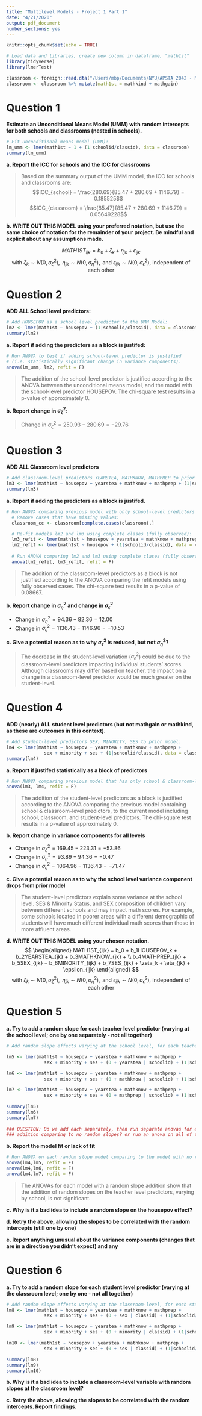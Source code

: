 ```yaml
---
title: "Multilevel Models - Project 1 Part 1"
date: "4/21/2020"
output: pdf_document
number_sections: yes
---
```


```r
knitr::opts_chunk$set(echo = TRUE)
```

```r
# Load data and libraries, create new column in dataframe, "math1st"
library(tidyverse)
library(lmerTest)

classroom <- foreign::read.dta("/Users/mbp/Documents/NYU/APSTA 2042 - Multi-level Models (Nested)/Datasets/classroom.dta")
classroom <- classroom %>% mutate(math1st = mathkind + mathgain)
```

# Question 1

**Estimate an Unconditional Means Model (UMM) with random intercepts for both schools and classrooms (nested in schools).**

```r
# Fit unconditional means model (UMM):
lm_umm <- lmer(math1st ~ 1 + (1|schoolid/classid), data = classroom)
summary(lm_umm)
```

**a. Report the ICC for schools and the ICC for classrooms**

> Based on the summary output of the UMM model, the ICC for schools and classrooms are: 
$$ICC_{school} = \frac{280.69}{85.47 + 280.69 + 1146.79} = 0.185525$$
$$ICC_{classroom} = \frac{85.47}{85.47 + 280.69 + 1146.79} = 0.05649228$$

**b. WRITE OUT THIS MODEL using your preferred notation, but use the same choice of notation for the remainder of your project. Be mindful and explicit about any assumptions made.**

$$MATH1ST_{ijk} = b_0 + \zeta_k + \eta_{jk} + \epsilon_{ijk}$$
$$\mbox{with } \zeta_k \sim N(0, \sigma^2_\zeta), \mbox{ } \eta_{jk} \sim N(0, \sigma^2_\eta), \mbox{ and } \epsilon_{ijk} \sim N(0, \sigma^2_\epsilon) \mbox{, independent of each other}$$

# Question 2

**ADD ALL School level predictors:**

```r
# Add HOUSEPOV as a school level predictor to the UMM Model:
lm2 <- lmer(math1st ~ housepov + (1|schoolid/classid), data = classroom)
summary(lm2)
```

**a. Report if adding the predictors as a block is justifed:**

```r
# Run ANOVA to test if adding school-level predictor is justified 
# (i.e. statistically significant change in variance components).
anova(lm_umm, lm2, refit = F)
```

> The addition of the school-level predictor is justified according to the ANOVA between the unconditional means model, and the model with the school-level predictor HOUSEPOV. The chi-square test results in a p-value of approximately 0.

**b. Report change in $\sigma^2_\zeta$:**

> Change in $\sigma^2_\zeta = 250.93 - 280.69 = -29.76$

\pagebreak

# Question 3 

**ADD ALL Classroom level predictors**

```r
# Add classroom-level predictors YEARSTEA, MATHKNOW, MATHPREP to prior model:
lm3 <- lmer(math1st ~ housepov + yearstea + mathknow + mathprep + (1|schoolid/classid), data = classroom)
summary(lm3)
```

**a. Report if adding the predictors as a block is justifed.**

```r
# Run ANOVA comparing previous model with only school-level predictors added:
  # Remove cases that have missing values:
  classroom_cc <- classroom[complete.cases(classroom),]

  # Re-fit models lm2 and lm3 using complete clases (fully observed):
  lm3_refit <- lmer(math1st ~ housepov + yearstea + mathknow + mathprep + (1|schoolid/classid), data = classroom_cc)
  lm2_refit <- lmer(math1st ~ housepov + (1|schoolid/classid), data = classroom_cc)
  
  # Run ANOVA comparing lm2 and lm3 using complete clases (fully observed):
  anova(lm2_refit, lm3_refit, refit = F)
```

> The addition of the classroom-level predictors as a block is not justified according to the ANOVA comparing the refit models using fully observed cases. The chi-square test results in a p-value of 0.08667.

**b. Report change in $\sigma^2_\eta$ and change in $\sigma^2_\epsilon$**

* Change in $\sigma^2_\eta = 94.36 - 82.36 = 12.00$
* Change in $\sigma^2_\epsilon = 1136.43 - 1146.96 = -10.53$

**c. Give a potential reason as to why  $\sigma^2_\epsilon$ is reduced, but not $\sigma^2_\eta$?**

> The decrease in the student-level variation ($\sigma^2_\epsilon$) could be due to the classroom-level predictors impacting individual students' scores. Although classrooms may differ based on teacher, the impact on a change in a classroom-level predictor would be much greater on the student-level.

\pagebreak

# Question 4

**ADD (nearly) ALL student level predictors (but not mathgain or mathkind, as these are outcomes in this context).**

```r
# Add student-level predictors SEX, MINORITY, SES to prior model:
lm4 <- lmer(math1st ~ housepov + yearstea + mathknow + mathprep + 
              sex + minority + ses + (1|schoolid/classid), data = classroom)
summary(lm4)
```
\pagebreak
**a. Report if justifed statistically as a block of predictors**

```r
# Run ANOVA comparing previous model that has only school & classroom-level predictors:
anova(lm3, lm4, refit = F)
```

> The addition of the student-level predictors as a block is justified according to the ANOVA comparing the previous model containing school & classroom-level predictors, to the current model including school, classroom, and student-level predictors. The chi-square test results in a p-value of approximately 0.

**b. Report change in variance components for all levels**

* Change in $\sigma^2_\zeta = 169.45 - 223.31 = -53.86$
* Change in $\sigma^2_\eta = 93.89 - 94.36 = -0.47$
* Change in $\sigma^2_\epsilon = 1064.96 - 1136.43 = -71.47$

**c. Give a potential reason as to why the school level variance component drops from prior model**

> The student-level predictors explain some variance at the school level. SES & Minority Status, and SEX composition of children vary between different schools and may impact math scores. For example, some schools located in poorer areas with a different demographic of students will have much different individual math scores than those in more affluent areas.

**d. WRITE OUT THIS MODEL using your chosen notation.**
$$
\begin{aligned} 
MATH1ST_{ijk} = b_0 + b_1HOUSEPOV_k + b_2YEARSTEA_{jk} + b_3MATHKNOW_{jk} + \\ b_4MATHPREP_{jk} + b_5SEX_{ijk} + b_6MINORITY_{ijk} + b_7SES_{ijk} + \zeta_k + \eta_{jk} + \epsilon_{ijk}
\end{aligned}
$$
$$\mbox{with } \zeta_k \sim N(0, \sigma^2_\zeta), \mbox{ } \eta_{jk} \sim N(0, \sigma^2_\eta), \mbox{ and } \epsilon_{ijk} \sim N(0, \sigma^2_\epsilon) \mbox{, independent of each other}$$

\pagebreak
# Question 5

**a. Try to add a random slope for each teacher level predictor (varying at the school level; one by one separately - not all together)**

```r
# Add random slope effects varying at the school level, for each teacher-level predictor:

lm5 <- lmer(math1st ~ housepov + yearstea + mathknow + mathprep + 
              sex + minority + ses + (0 + yearstea | schoolid) + (1|schoolid/classid), data = classroom)

lm6 <- lmer(math1st ~ housepov + yearstea + mathknow + mathprep + 
              sex + minority + ses + (0 + mathknow | schoolid) + (1|schoolid/classid), data = classroom)

lm7 <- lmer(math1st ~ housepov + yearstea + mathknow + mathprep + 
              sex + minority + ses + (0 + mathprep | schoolid) + (1|schoolid/classid), data = classroom)
  
summary(lm5)
summary(lm6)
summary(lm7)
  
### QUESTION: Do we add each separately, then run separate anovas for each random slope 
### addition comparing to no random slopes? or run an anova on all of them included?
```


**b. Report the model fit or lack of fit**

```r
# Run ANOVA on each random slope model comparing to the model with no random slopes:
anova(lm4,lm5, refit = F)
anova(lm4,lm6, refit = F)
anova(lm4,lm7, refit = F)
```

> The ANOVAs for each model with a random slope addition show that the addition of random slopes on the teacher level predictors, varying by school, is not significant.

**c. Why is it a bad idea to include a random slope on the housepov effect?**

**d. Retry the above, allowing the slopes to be correlated with the random intercepts (still one by one)**

**e. Report anything unusual about the variance components (changes that are in a direction you didn’t expect) and any**

\pagebreak

# Question 6

**a. Try to add a random slope for each student level predictor (varying at the classroom level; one by one - not all together)**

```r
# Add random slope effects varying at the classroom-level, for each student-level predictor:
lm8 <- lmer(math1st ~ housepov + yearstea + mathknow + mathprep + 
              sex + minority + ses + (0 + sex | classid) + (1|schoolid/classid), data = classroom)

lm9 <- lmer(math1st ~ housepov + yearstea + mathknow + mathprep + 
              sex + minority + ses + (0 + minority | classid) + (1|schoolid/classid), data = classroom)

lm10 <- lmer(math1st ~ housepov + yearstea + mathknow + mathprep + 
              sex + minority + ses + (0 + ses | classid) + (1|schoolid/classid), data = classroom)

summary(lm8)
summary(lm9)
summary(lm10)
```

**b. Why is it a bad idea to include a classroom-level variable with random slopes at the classroom level?**

**c. Retry the above, allowing the slopes to be correlated with the random intercepts. Report findings.**
